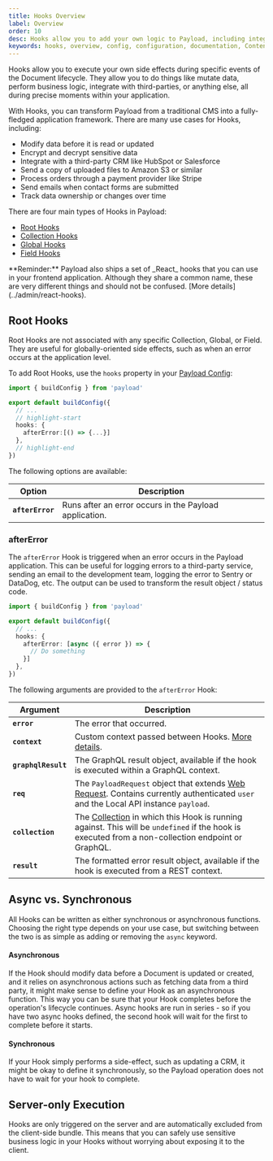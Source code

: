 ```yaml
---
title: Hooks Overview
label: Overview
order: 10
desc: Hooks allow you to add your own logic to Payload, including integrating with third-party APIs, adding auto-generated data, or modifying Payload's base functionality.
keywords: hooks, overview, config, configuration, documentation, Content Management System, cms, headless, javascript, node, react, nextjs
---
```


Hooks allow you to execute your own side effects during specific events of the Document lifecycle. They allow you to do things like mutate data, perform business logic, integrate with third-parties, or anything else, all during precise moments within your application.

With Hooks, you can transform Payload from a traditional CMS into a fully-fledged application framework. There are many use cases for Hooks, including:

- Modify data before it is read or updated
- Encrypt and decrypt sensitive data
- Integrate with a third-party CRM like HubSpot or Salesforce
- Send a copy of uploaded files to Amazon S3 or similar
- Process orders through a payment provider like Stripe
- Send emails when contact forms are submitted
- Track data ownership or changes over time

There are four main types of Hooks in Payload:

- [Root Hooks](#root-hooks)
- [Collection Hooks](/docs/hooks/collections)
- [Global Hooks](/docs/hooks/globals)
- [Field Hooks](/docs/hooks/fields)

<Banner type="warning">
  **Reminder:**
  Payload also ships a set of _React_ hooks that you can use in your frontend application. Although they share a common name, these are very different things and should not be confused. [More details](../admin/react-hooks).
</Banner>

## Root Hooks

Root Hooks are not associated with any specific Collection, Global, or Field. They are useful for globally-oriented side effects, such as when an error occurs at the application level.

To add Root Hooks, use the `hooks` property in your [Payload Config](/docs/configuration/overview):

```ts
import { buildConfig } from 'payload'

export default buildConfig({
  // ...
  // highlight-start
  hooks: {
    afterError:[() => {...}]
  },
  // highlight-end
})
```

The following options are available:

| Option       | Description                                                                                   |
|--------------|-----------------------------------------------------------------------------------------------|
| **`afterError`** | Runs after an error occurs in the Payload application.                                         |

### afterError

The `afterError` Hook is triggered when an error occurs in the Payload application. This can be useful for logging errors to a third-party service, sending an email to the development team, logging the error to Sentry or DataDog, etc. The output can be used to transform the result object / status code.

```ts
import { buildConfig } from 'payload'

export default buildConfig({
  // ...
  hooks: {
    afterError: [async ({ error }) => {
      // Do something
    }]
  },
})
```

The following arguments are provided to the `afterError` Hook:

| Argument            | Description                                                                                                                                                                                     |
| ------------------- | ----------------------------------------------------------------------------------------------------------------------------------------------------------------------------------------------- |
| **`error`**         | The error that occurred.                                                                                                                                                                        |
| **`context`**       | Custom context passed between Hooks. [More details](./context).                                                                                                                                 |
| **`graphqlResult`** | The GraphQL result object, available if the hook is executed within a GraphQL context.                                                                                                          |
| **`req`**           | The `PayloadRequest` object that extends [Web Request](https://developer.mozilla.org/en-US/docs/Web/API/Request). Contains currently authenticated `user` and the Local API instance `payload`. |
| **`collection`**    | The [Collection](../configuration/collections) in which this Hook is running against. This will be `undefined` if the hook is executed from a non-collection endpoint or GraphQL.               |
| **`result`**        | The formatted error result object, available if the hook is executed from a REST context.                                                                                                       |
## Async vs. Synchronous

All Hooks can be written as either synchronous or asynchronous functions. Choosing the right type depends on your use case, but switching between the two is as simple as adding or removing the `async` keyword.

#### Asynchronous

If the Hook should modify data before a Document is updated or created, and it relies on asynchronous actions such as fetching data from a third party, it might make sense to define your Hook as an asynchronous function. This way you can be sure that your Hook completes before the operation's lifecycle continues. Async hooks are run in series - so if you have two async hooks defined, the second hook will wait for the first to complete before it starts.

#### Synchronous

If your Hook simply performs a side-effect, such as updating a CRM, it might be okay to define it synchronously, so the Payload operation does not have to wait for your hook to complete.

## Server-only Execution

Hooks are only triggered on the server and are automatically excluded from the client-side bundle. This means that you can safely use sensitive business logic in your Hooks without worrying about exposing it to the client.
